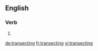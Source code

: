
==English==

===Verb===
{{head|en}}

# {{present participle of|transect}}

[[de:transecting]]
[[fr:transecting]]
[[vi:transecting]]